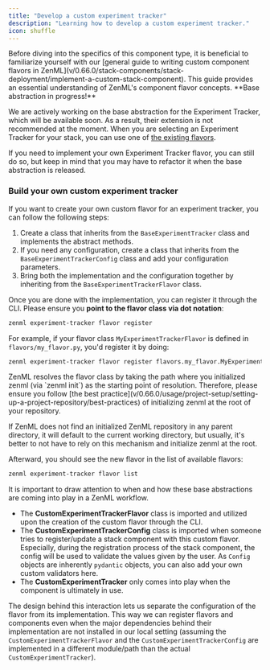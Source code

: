 ```yaml
---
title: "Develop a custom experiment tracker"
description: "Learning how to develop a custom experiment tracker."
icon: shuffle
---
```


<Info>
  Before diving into the specifics of this component type, it is beneficial to familiarize yourself with our [general guide to writing custom component flavors in ZenML](v/0.66.0/stack-components/stack-deployment/implement-a-custom-stack-component). This guide provides an essential understanding of ZenML's component flavor concepts.
</Info>
<Note>
**Base abstraction in progress!**

We are actively working on the base abstraction for the Experiment Tracker, which will be available soon. As a result, their extension is not recommended at the moment. When you are selecting an Experiment Tracker for your stack, you can use one of [the existing flavors](v/0.66.0/stack-components/experiment-trackers#experiment-tracker-flavors).

</Note>
If you need to implement your own Experiment Tracker flavor, you can still do so, but keep in mind that you may have to refactor it when the base abstraction is released.

### Build your own custom experiment tracker

If you want to create your own custom flavor for an experiment tracker, you can follow the following steps:

1. Create a class that inherits from the `BaseExperimentTracker` class and implements the abstract methods.
2. If you need any configuration, create a class that inherits from the `BaseExperimentTrackerConfig` class and add your configuration parameters.
3. Bring both the implementation and the configuration together by inheriting from the `BaseExperimentTrackerFlavor` class.

Once you are done with the implementation, you can register it through the CLI. Please ensure you **point to the flavor class via dot notation**:

```bash
zenml experiment-tracker flavor register
```

For example, if your flavor class `MyExperimentTrackerFlavor` is defined in `flavors/my_flavor.py`, you'd register it by doing:

```bash
zenml experiment-tracker flavor register flavors.my_flavor.MyExperimentTrackerFlavor
```

<Note>
ZenML resolves the flavor class by taking the path where you initialized zenml (via `zenml init`) as the starting point of resolution. Therefore, please ensure you follow [the best practice](v/0.66.0/usage/project-setup/setting-up-a-project-repository/best-practices) of initializing zenml at the root of your repository.

If ZenML does not find an initialized ZenML repository in any parent directory, it will default to the current working directory, but usually, it's better to not have to rely on this mechanism and initialize zenml at the root.
</Note>

Afterward, you should see the new flavor in the list of available flavors:

```bash
zenml experiment-tracker flavor list
```

<Note>
It is important to draw attention to when and how these base abstractions are coming into play in a ZenML workflow.

* The **CustomExperimentTrackerFlavor** class is imported and utilized upon the creation of the custom flavor through the CLI.
* The **CustomExperimentTrackerConfig** class is imported when someone tries to register/update a stack component with this custom flavor. Especially, during the registration process of the stack component, the config will be used to validate the values given by the user. As `Config` objects are inherently `pydantic` objects, you can also add your own custom validators here.
* The **CustomExperimentTracker** only comes into play when the component is ultimately in use.

The design behind this interaction lets us separate the configuration of the flavor from its implementation. This way we can register flavors and components even when the major dependencies behind their implementation are not installed in our local setting (assuming the `CustomExperimentTrackerFlavor` and the `CustomExperimentTrackerConfig` are implemented in a different module/path than the actual `CustomExperimentTracker`).

</Note>
